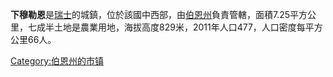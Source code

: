 '''下穆勒恩'''是[[瑞士|瑞士]]的城鎮，位於該國中西部，由[[伯恩州|伯恩州]]負責管轄，面積7.25平方公里，七成半土地是農業用地，海拔高度829米，2011年人口477，人口密度每平方公里66人。

{{Switzerland-geo-stub}}
[[Category:伯恩州的市镇|Category:伯恩州的市镇]]